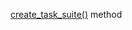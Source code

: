 [create_task_suite()](/docs/toloka-kit/reference/toloka.client.TolokaClient.create_task_suite) method
